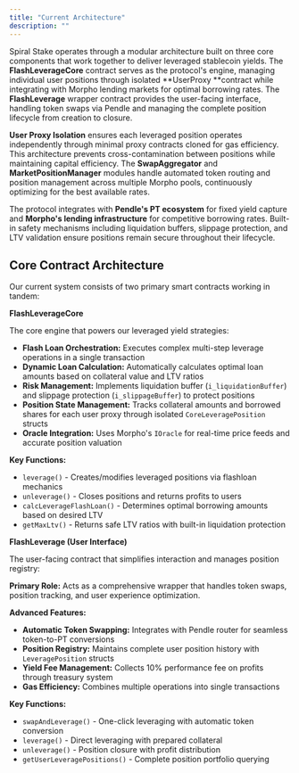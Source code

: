 ```yaml
---
title: "Current Architecture"
description: ""
---
```


Spiral Stake operates through a modular architecture built on three core components that work together to deliver leveraged stablecoin yields. The **FlashLeverageCore** contract serves as the protocol's engine, managing individual user positions through isolated \*\*UserProxy \*\*contract while integrating with Morpho lending markets for optimal borrowing rates. The **FlashLeverage** wrapper contract provides the user-facing interface, handling token swaps via Pendle and managing the complete position lifecycle from creation to closure.

**User Proxy Isolation** ensures each leveraged position operates independently through minimal proxy contracts cloned for gas efficiency. This architecture prevents cross-contamination between positions while maintaining capital efficiency. The **SwapAggregator** and **MarketPositionManager** modules handle automated token routing and position management across multiple Morpho pools, continuously optimizing for the best available rates.

The protocol integrates with **Pendle's PT ecosystem** for fixed yield capture and **Morpho's lending infrastructure** for competitive borrowing rates. Built-in safety mechanisms including liquidation buffers, slippage protection, and LTV validation ensure positions remain secure throughout their lifecycle.

## Core Contract Architecture

Our current system consists of two primary smart contracts working in tandem:

**FlashLeverageCore**

The core engine that powers our leveraged yield strategies:

- **Flash Loan Orchestration:** Executes complex multi-step leverage operations in a single transaction
- **Dynamic Loan Calculation:** Automatically calculates optimal loan amounts based on collateral value and LTV ratios
- **Risk Management:** Implements liquidation buffer (`i_liquidationBuffer`) and slippage protection (`i_slippageBuffer`) to protect positions
- **Position State Management:** Tracks collateral amounts and borrowed shares for each user proxy through isolated `CoreLeveragePosition` structs
- **Oracle Integration:** Uses Morpho's `IOracle` for real-time price feeds and accurate position valuation

**Key Functions:**

- `leverage()` - Creates/modifies leveraged positions via flashloan mechanics
- `unleverage()` - Closes positions and returns profits to users
- `calcLeverageFlashLoan()` - Determines optimal borrowing amounts based on desired LTV
- `getMaxLtv()` - Returns safe LTV ratios with built-in liquidation protection

**FlashLeverage (User Interface)**

The user-facing contract that simplifies interaction and manages position registry:

**Primary Role:** Acts as a comprehensive wrapper that handles token swaps, position tracking, and user experience optimization.

**Advanced Features:**

- **Automatic Token Swapping:** Integrates with Pendle router for seamless token-to-PT conversions
- **Position Registry:** Maintains complete user position history with `LeveragePosition` structs
- **Yield Fee Management:** Collects 10% performance fee on profits through treasury system
- **Gas Efficiency:** Combines multiple operations into single transactions

**Key Functions:**

- `swapAndLeverage()` - One-click leveraging with automatic token conversion
- `leverage()` - Direct leveraging with prepared collateral
- `unleverage()` - Position closure with profit distribution
- `getUserLeveragePositions()` - Complete position portfolio querying
